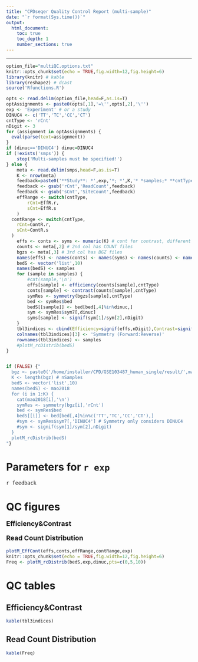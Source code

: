 ```yaml
---
title: "CPDseqer Quality Control Report (multi-sample)"
date: "`r format(Sys.time())`"
output:
  html_document:
    toc: true
    toc_depth: 1
    number_sections: true
---
```

<style type="text/css">
.main-container {
  max-width: 90%;
  margin-left: auto;
  margin-right: auto;
}
</style>
---

```r
option_file="multiQC.options.txt"
knitr::opts_chunk$set(echo = TRUE,fig.width=12,fig.height=6)
library(knitr) # kable
library(reshape2) # dcast
source('Rfunctions.R')
```
```r
opts <- read.delim(option_file,head=F,as.is=T)
optAssignments <- paste0(opts[,1],'=\'',opts[,2],'\'')
exp <- 'Experiment' # or a study
DINUC4 <- c('TT','TC','CC','CT')
cntType <- 'rCnt'
nDigit <- 3
for (assignment in optAssignments) {
  eval(parse(text=assignment))
}
if (dinuc=='DINUC4') dinuc=DINUC4
if (!exists('smps')) {
	stop('Multi-samples must be specified!')
} else {
	meta <- read.delim(smps,head=F,as.is=T)
	K <- nrow(meta)
	feedback=paste0('**Study**: *',exp,'*; *',K,'* *samples;* **cntType**: *',cntType,'*; **DINUC**: *',paste0(dinuc,collapse=','),'*')
	feedback <- gsub('rCnt','ReadCount',feedback)
	feedback <- gsub('sCnt','SiteCount',feedback)
	effRange <- switch(cntType,
		rCnt=EffR.r,
		sCnt=EffR.s
	)
  contRange <- switch(cntType,
    rCnt=ContR.r,
    sCnt=ContR.s
  )
	effs <- conts <- syms <- numeric(K) # cont for contrast, different from count (file)
	counts <- meta[,2] # 2nd col has COUNT files
	bgzs <- meta[,3] # 3rd col has BGZ files
	names(effs) <- names(conts) <- names(syms) <- names(counts) <- names(bgzs) <- samples <- meta[,1]
	bedS <- vector('list',10)
	names(bedS) <- samples
	for (sample in samples) {
		#cat(sample,'\n')
		effs[sample] <- efficiency(counts[sample],cntType)
		conts[sample] <- contrast(counts[sample],cntType)
		symRes <- symmetry(bgzs[sample],cntType)
		bed <- symRes$bed
		bedS[[sample]] <- bed[bed[,4]%in%dinuc,]
		sym <- symRes$sym7[,dinuc]
		syms[sample] <- signif(sym[1]/sym[2],nDigit)
	}
	tbl3indices <- cbind(Efficiency=signif(effs,nDigit),Contrast=signif(conts,nDigit),Symmetry=paste(syms,1,sep=':'))
	colnames(tbl3indices)[3] <- 'Symmetry (Forward:Reverse)'
	rownames(tbl3indices) <- samples
	#plotM_rcDistrib(bedS)
}


if (FALSE) {"
  bgz <- paste0('/home/installer/CPD/GSE103487_human_single/result/',mao2018,'.fastq.dinucleotide.bed.bgz.bed.bgz')
  K <- length(bgz) # nSamples
  bedS <- vector('list',10)
  names(bedS) <- mao2018
  for (i in 1:K) {
    cat(mao2018[i],'\n')
    symRes <- symmetry(bgz[i],'rCnt')
    bed <- symRes$bed
    bedS[[i]] <- bed[bed[,4]%in%c('TT','TC','CC','CT'),]
    #sym <- symRes$sym7[,'DINUC4'] # Symmetry only considers DINUC4
    #sym <- signif(sym[1]/sym[2],nDigit)
  }
  plotM_rcDistrib(bedS)
"}
```

# Parameters for `r exp`

<font size="3"> `r feedback`</font>

# QC figures
<font size="4">
__Efficiency&Contrast__

__Read Count Distribution__

</font>
```r
plotM_EffCont(effs,conts,effRange,contRange,exp)
knitr::opts_chunk$set(echo = TRUE,fig.width=12,fig.height=6)
Freq <- plotM_rcDistrib(bedS,exp,dinuc,pts=c(0,5,10))
```

# QC tables

## Efficiency&Contrast

```r
kable(tbl3indices)
```

## Read Count Distribution

```r
kable(Freq)
```
